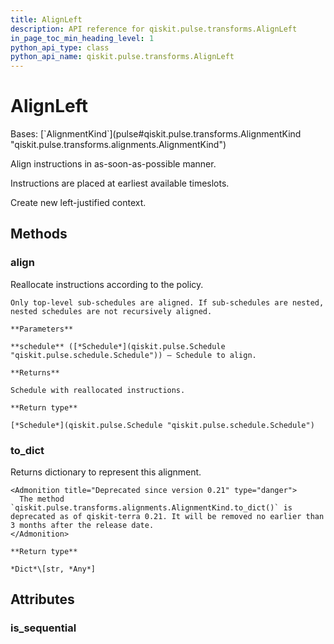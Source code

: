 ```yaml
---
title: AlignLeft
description: API reference for qiskit.pulse.transforms.AlignLeft
in_page_toc_min_heading_level: 1
python_api_type: class
python_api_name: qiskit.pulse.transforms.AlignLeft
---
```


# AlignLeft

<Class id="qiskit.pulse.transforms.AlignLeft" isDedicatedPage={true} github="https://github.com/qiskit/qiskit/tree/stable/0.24/qiskit/pulse/transforms/alignments.py" signature="AlignLeft">
  Bases: [`AlignmentKind`](pulse#qiskit.pulse.transforms.AlignmentKind "qiskit.pulse.transforms.alignments.AlignmentKind")

  Align instructions in as-soon-as-possible manner.

  Instructions are placed at earliest available timeslots.

  Create new left-justified context.

  ## Methods

  <span id="qiskit-pulse-transforms-alignleft-align" />

  ### align

  <Function id="qiskit.pulse.transforms.AlignLeft.align" signature="AlignLeft.align(schedule)">
    Reallocate instructions according to the policy.

    Only top-level sub-schedules are aligned. If sub-schedules are nested, nested schedules are not recursively aligned.

    **Parameters**

    **schedule** ([*Schedule*](qiskit.pulse.Schedule "qiskit.pulse.schedule.Schedule")) – Schedule to align.

    **Returns**

    Schedule with reallocated instructions.

    **Return type**

    [*Schedule*](qiskit.pulse.Schedule "qiskit.pulse.schedule.Schedule")
  </Function>

  <span id="qiskit-pulse-transforms-alignleft-to-dict" />

  ### to\_dict

  <Function id="qiskit.pulse.transforms.AlignLeft.to_dict" signature="AlignLeft.to_dict()">
    Returns dictionary to represent this alignment.

    <Admonition title="Deprecated since version 0.21" type="danger">
      The method `qiskit.pulse.transforms.alignments.AlignmentKind.to_dict()` is deprecated as of qiskit-terra 0.21. It will be removed no earlier than 3 months after the release date.
    </Admonition>

    **Return type**

    *Dict*\[str, *Any*]
  </Function>

  ## Attributes

  ### is\_sequential

  <Attribute id="qiskit.pulse.transforms.AlignLeft.is_sequential" />
</Class>

